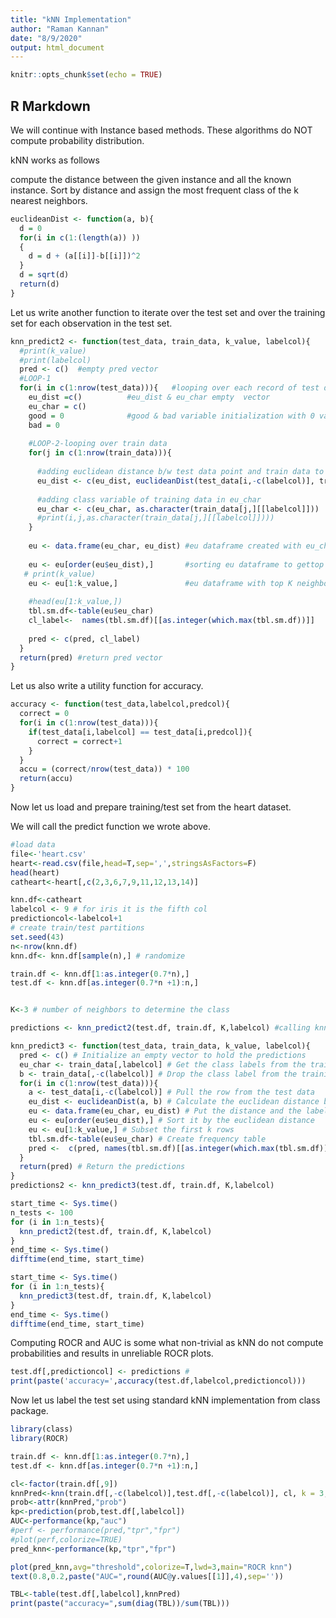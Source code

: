 ```yaml
---
title: "kNN Implementation"
author: "Raman Kannan"
date: "8/9/2020"
output: html_document
---
```


```r
knitr::opts_chunk$set(echo = TRUE)
```

## R Markdown

We will continue with Instance based methods. These algorithms do NOT compute
probability distribution.

kNN works as follows

compute the distance between the given instance and all the known instance.
Sort by distance and assign the most frequent class of the k nearest neighbors.


```r
euclideanDist <- function(a, b){
  d = 0
  for(i in c(1:(length(a)) ))
  {
    d = d + (a[[i]]-b[[i]])^2
  }
  d = sqrt(d)
  return(d)
}
```
Let us write another function to iterate over the test set 
and over the training set for each observation in the test set.
```r
knn_predict2 <- function(test_data, train_data, k_value, labelcol){
  #print(k_value)
  #print(labelcol)
  pred <- c()  #empty pred vector 
  #LOOP-1
  for(i in c(1:nrow(test_data))){   #looping over each record of test data
    eu_dist =c()          #eu_dist & eu_char empty  vector
    eu_char = c()
    good = 0              #good & bad variable initialization with 0 value
    bad = 0
    
    #LOOP-2-looping over train data 
    for(j in c(1:nrow(train_data))){
      
      #adding euclidean distance b/w test data point and train data to eu_dist vector
      eu_dist <- c(eu_dist, euclideanDist(test_data[i,-c(labelcol)], train_data[j,-c(labelcol)]))
      
      #adding class variable of training data in eu_char
      eu_char <- c(eu_char, as.character(train_data[j,][[labelcol]]))
      #print(i,j,as.character(train_data[j,][[labelcol]])))
    }
    
    eu <- data.frame(eu_char, eu_dist) #eu dataframe created with eu_char & eu_dist columns
    
    eu <- eu[order(eu$eu_dist),]       #sorting eu dataframe to gettop K neighbors
   # print(k_value)
    eu <- eu[1:k_value,]               #eu dataframe with top K neighbors
    
    #head(eu[1:k_value,])
    tbl.sm.df<-table(eu$eu_char)
    cl_label<-  names(tbl.sm.df)[[as.integer(which.max(tbl.sm.df))]]
    
    pred <- c(pred, cl_label)
  }
  return(pred) #return pred vector
}
```
Let us also write a utility function for accuracy.
```r
accuracy <- function(test_data,labelcol,predcol){
  correct = 0
  for(i in c(1:nrow(test_data))){
    if(test_data[i,labelcol] == test_data[i,predcol]){ 
      correct = correct+1
    }
  }
  accu = (correct/nrow(test_data)) * 100  
  return(accu)
}
```
Now let us load and prepare training/test set from the heart dataset.

We will call the predict function we wrote above.
```r
#load data
file<-'heart.csv'
heart<-read.csv(file,head=T,sep=',',stringsAsFactors=F)
head(heart)
catheart<-heart[,c(2,3,6,7,9,11,12,13,14)]

knn.df<-catheart
labelcol <- 9 # for iris it is the fifth col 
predictioncol<-labelcol+1
# create train/test partitions
set.seed(43)
n<-nrow(knn.df)
knn.df<- knn.df[sample(n),] # randomize

train.df <- knn.df[1:as.integer(0.7*n),]
test.df <- knn.df[as.integer(0.7*n +1):n,]


K<-3 # number of neighbors to determine the class

predictions <- knn_predict2(test.df, train.df, K,labelcol) #calling knn_predict()

```

```r
knn_predict3 <- function(test_data, train_data, k_value, labelcol){
  pred <- c() # Initialize an empty vector to hold the predictions
  eu_char <- train_data[,labelcol] # Get the class labels from the training data
  b <- train_data[,-c(labelcol)] # Drop the class label from the training data
  for(i in c(1:nrow(test_data))){
    a <- test_data[i,-c(labelcol)] # Pull the row from the test data
    eu_dist <- euclideanDist(a, b) # Calculate the euclidean distance between training data and test row
    eu <- data.frame(eu_char, eu_dist) # Put the distance and the label in a data frame
    eu <- eu[order(eu$eu_dist),] # Sort it by the euclidean distance
    eu <- eu[1:k_value,] # Subset the first k rows
    tbl.sm.df<-table(eu$eu_char) # Create frequency table
    pred <-  c(pred, names(tbl.sm.df)[[as.integer(which.max(tbl.sm.df))]]) # Add in the predicted class (highest frequency) to the predictions vector
  }
  return(pred) # Return the predictions
}
predictions2 <- knn_predict3(test.df, train.df, K,labelcol)
```

```r
start_time <- Sys.time()
n_tests <- 100
for (i in 1:n_tests){
  knn_predict2(test.df, train.df, K,labelcol)
}
end_time <- Sys.time()
difftime(end_time, start_time)
```

```r
start_time <- Sys.time()
for (i in 1:n_tests){
  knn_predict3(test.df, train.df, K,labelcol)
}
end_time <- Sys.time()
difftime(end_time, start_time)
```
Computing ROCR and AUC is some what non-trivial as kNN do not compute probabilities
and results in unreliable ROCR plots.
```r
test.df[,predictioncol] <- predictions #
print(paste('accuracy=',accuracy(test.df,labelcol,predictioncol)))
```
Now let us label the test set using standard kNN implementation from class
package.
```r
library(class)
library(ROCR)

train.df <- knn.df[1:as.integer(0.7*n),]
test.df <- knn.df[as.integer(0.7*n +1):n,]

cl<-factor(train.df[,9])
knnPred<-knn(train.df[,-c(labelcol)],test.df[,-c(labelcol)], cl, k = 3, prob=TRUE)
prob<-attr(knnPred,"prob")
kp<-prediction(prob,test.df[,labelcol])
AUC<-performance(kp,"auc")
#perf <- performance(pred,"tpr","fpr")
#plot(perf,colorize=TRUE)
pred_knn<-performance(kp,"tpr","fpr")
```
```r
plot(pred_knn,avg="threshold",colorize=T,lwd=3,main="ROCR knn")
text(0.8,0.2,paste("AUC=",round(AUC@y.values[[1]],4),sep=''))
```
```r
TBL<-table(test.df[,labelcol],knnPred)
print(paste("accuracy=",sum(diag(TBL))/sum(TBL)))
```

